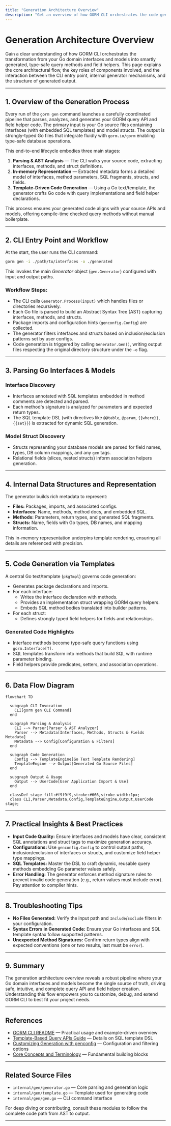 ```yaml
---
title: "Generation Architecture Overview"
description: "Get an overview of how GORM CLI orchestrates the code generation process, from parsing Go interfaces and models to producing strongly-typed query and field helper APIs. Understand the fundamental relationship between the CLI entry point, internal generators, and output structure."
---
```


# Generation Architecture Overview

Gain a clear understanding of how GORM CLI orchestrates the transformation from your Go domain interfaces and models into smartly generated, type-safe query methods and field helpers. This page explains the core architectural flow, the key roles of components involved, and the interaction between the CLI entry point, internal generator mechanisms, and the structure of generated output.

---

## 1. Overview of the Generation Process

Every run of the `gorm gen` command launches a carefully coordinated pipeline that parses, analyzes, and generates your GORM query API and field helper code. The primary input is your Go source files containing interfaces (with embedded SQL templates) and model structs. The output is strongly-typed Go files that integrate fluidly with `gorm.io/gorm` enabling type-safe database operations.

This end-to-end lifecycle embodies three main stages:

1. **Parsing & AST Analysis** — The CLI walks your source code, extracting interfaces, methods, and struct definitions.
2. **In-memory Representation** — Extracted metadata forms a detailed model of interfaces, method parameters, SQL fragments, structs, and fields.
3. **Template-Driven Code Generation** — Using a Go text/template, the generator crafts Go code with query implementations and field helper declarations.

<Callout color="info">
This process ensures your generated code aligns with your source APIs and models, offering compile-time checked query methods without manual boilerplate.
</Callout>

---

## 2. CLI Entry Point and Workflow

At the start, the user runs the CLI command:

```bash
gorm gen -i ./path/to/interfaces -o ./generated 
```

This invokes the main *Generator* object (`gen.Generator`) configured with input and output paths.

### Workflow Steps:

- The CLI calls `Generator.Process(input)` which handles files or directories recursively.
- Each Go file is parsed to build an Abstract Syntax Tree (AST) capturing interfaces, methods, and structs.
- Package imports and configuration hints (`genconfig.Config`) are collected.
- The generator filters interfaces and structs based on inclusion/exclusion patterns set by user configs.
- Code generation is triggered by calling `Generator.Gen()`, writing output files respecting the original directory structure under the `-o` flag.

---

## 3. Parsing Go Interfaces & Models

### Interface Discovery

- Interfaces annotated with SQL templates embedded in method comments are detected and parsed.
- Each method's signature is analyzed for parameters and expected return types.
- The SQL template DSL (with directives like `@@table`, `@param`, `{{where}}`, `{{set}}`) is extracted for dynamic SQL generation.

### Model Struct Discovery

- Structs representing your database models are parsed for field names, types, DB column mappings, and any `gen` tags.
- Relational fields (slices, nested structs) inform association helpers generation.

---

## 4. Internal Data Structures and Representation

The generator builds rich metadata to represent:

- **Files:** Packages, imports, and associated configs.
- **Interfaces:** Name, methods, method docs, and embedded SQL.
- **Methods:** Parameters, return types, and generated SQL fragments.
- **Structs:** Name, fields with Go types, DB names, and mapping information.

This in-memory representation underpins template rendering, ensuring all details are referenced with precision.

---

## 5. Code Generation via Templates

A central Go text/template (`pkgTmpl`) governs code generation:

- Generates package declarations and imports.
- For each interface:
  - Writes the interface declaration with methods.
  - Provides an implementation struct wrapping GORM query helpers.
  - Embeds SQL method bodies translated into builder patterns.
- For each struct:
  - Defines strongly typed field helpers for fields and relationships.

### Generated Code Highlights

- Interface methods become type-safe query functions using `gorm.Interface[T]`.
- SQL templates transform into methods that build SQL with runtime parameter binding.
- Field helpers provide predicates, setters, and association operations.

---

## 6. Data Flow Diagram

```mermaid
flowchart TD

  subgraph CLI Invocation
    CLI[gorm gen CLI Command]
  end

  subgraph Parsing & Analysis
    CLI --> Parser[Parser & AST Analyzer]
    Parser --> Metadata[Interfaces, Methods, Structs & Fields Metadata]
    Metadata --> Config[Configuration & Filters]
  end

  subgraph Code Generation
    Config --> TemplateEngine[Go Text Template Rendering]
    TemplateEngine --> Output[Generated Go Source Files]
  end

  subgraph Output & Usage
    Output --> UserCode[User Application Import & Use]
  end

  classDef stage fill:#f9f9f9,stroke:#666,stroke-width:1px;
  class CLI,Parser,Metadata,Config,TemplateEngine,Output,UserCode stage;
```

---

## 7. Practical Insights & Best Practices

- **Input Code Quality:** Ensure interfaces and models have clear, consistent SQL annotations and struct tags to maximize generation accuracy.
- **Configurations:** Use `genconfig.Config` to control output paths, inclusion/exclusion of interfaces or structs, and customize field helper type mappings.
- **SQL Templates:** Master the DSL to craft dynamic, reusable query methods embedding Go parameter values safely.
- **Error Handling:** The generator enforces method signature rules to prevent invalid code generation (e.g., return values must include error). Pay attention to compiler hints.

---

## 8. Troubleshooting Tips

- **No Files Generated:** Verify the input path and `Include`/`Exclude` filters in your configuration.
- **Syntax Errors in Generated Code:** Ensure your Go interfaces and SQL template syntax follow supported patterns.
- **Unexpected Method Signatures:** Confirm return types align with expected conventions (one or two results, last must be `error`).

---

## 9. Summary

The generation architecture overview reveals a robust pipeline where your Go domain interfaces and models become the single source of truth, driving safe, intuitive, and complete query API and field helper creation. Understanding this flow empowers you to customize, debug, and extend GORM CLI to best fit your project needs.

---

## References

- [GORM CLI README](https://github.com/go-gorm/cli/blob/main/README.md) — Practical usage and example-driven overview
- [Template-Based Query APIs Guide](/guides/core-workflows/template-based-queries) — Details on SQL template DSL
- [Customizing Generation with genconfig](/guides/advanced-usage/customizing-generation) — Configuration and filtering options
- [Core Concepts and Terminology](/overview/core-concepts/core-terminology) — Fundamental building blocks

---

## Related Source Files

- `internal/gen/generator.go` — Core parsing and generation logic
- `internal/gen/template.go` — Template used for generating code
- `internal/gen/gen.go` — CLI command interface

For deep diving or contributing, consult these modules to follow the complete code path from AST to output.

---